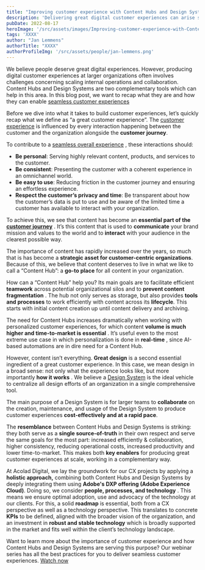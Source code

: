 ```yaml
---
title: "Improving customer experience with Content Hubs and Design Systems"
description: 'Delivering great digital customer experiences can arise some challenges, but Content Hubs and Design Systems can help you create a seamless and enjoyable customer journey.'
pubDate: 2022-08-17
heroImage: '/src/assets/images/Improving-customer-experience-with-Content-Hubs-and-Design-Systems.jpg'
tags: 'XXXX'
author: "Jan Lemmens"
authorTitle: "XXXX"
authorProfileImg: '/src/assets/people/jan-lemmens.png'
---
```



<LayoutSection backgroundColor="dark">
    <p>We believe people deserve great digital experiences. However, producing digital customer experiences at larger organizations often involves challenges concerning scaling internal operations and collaboration. Content Hubs and Design Systems are two complementary tools which can help in this area. In this blog post, we want to recap what they are and how they can enable <a href="ui-and-ux-achieving-consistency-across-digital-touchpoints.html" rel="noopener">seamless customer experiences</a></p>
</LayoutSection>

<LayoutSection>
    <p>Before we dive into what it takes to build customer experiences, let’s quickly recap what we define as “a great customer experience”. The <a href="https://www.acolad.com/en/digital/customer-experience.html" rel="noopener">customer experience</a> is influenced by every interaction happening between the customer and the organization alongside the <strong>customer journey</strong>.</p>
     <ContentImage loading="lazy" class='mx-auto shadow-xl shadow-primary/20 rounded-xl overflow-hidden'
            src='/src/assets/images/cxblog.png' 
            width="548"
            height="322"
    />
    <p>To contribute to a <a href="how-to-optimize-customer-experiences-at-scale.html" rel="noopener">seamless overall experience</a> , these interactions should:</p>
    <ul>
        <li><strong>Be personal</strong>: Serving highly relevant content, products, and services to the customer.</li>
        <li><strong>Be consistent</strong>: Presenting the customer with a coherent experience in an omnichannel world.</li>
        <li><strong>Be easy to use</strong>: Reducing friction in the customer journey and ensuring an effortless experience.</li>
        <li><strong>Respect the customer’s privacy and time</strong>: Be transparent about how the customer’s data is put to use and be aware of the limited time a customer has available to interact with your organization.</li>
    </ul>
    <p>To achieve this, we see that content has become an <strong>essential part of the <a href="how-to-optimize-customer-experiences-at-scale.html" rel="noopener">customer journey</a></strong> . It’s this content that is used to <strong>communicate</strong> your brand mission and values to the world and to <strong>interact</strong> with your audience in the clearest possible way.</p>
     <ContentImage loading="lazy" class='mx-auto shadow-xl shadow-primary/20 rounded-xl overflow-hidden'
           src='/src/assets/images/cxblo2022.png' 
            width="768"
            height="341"
    />
        <p>The importance of content has rapidly increased over the years, so much that is has become a <strong>strategic asset for customer-centric organizations</strong>. Because of this, we believe that content deserves to live in what we like to call a “Content Hub”: a <strong>go-to place</strong> for all content in your organization.</p>
        <p>How can a “Content Hub” help you? Its main goals are to facilitate efficient <strong>teamwork</strong> across potential organizational silos and to <strong>prevent content fragmentation</strong> . The hub not only serves as storage, but also provides <strong>tools and processes</strong> to work efficiently with content across its <strong>lifecycle</strong>. This starts with initial content creation up until content delivery and archiving.</p>        
     <ContentImage loading="lazy" class='mx-auto shadow-xl shadow-primary/20 rounded-xl overflow-hidden'
             src='/src/assets/images/contenthubs.png' 
            width="850"
            height="325"
    />
    <p>The need for Content Hubs increases dramatically when working with personalized customer experiences, for which content <strong>volume is much higher and time-to-market is essential</strong> . It’s useful even to the most extreme use case in which personalization is done in <strong>real-time</strong> , since AI-based automations are in dire need for a Content Hub.</p>
    <p>However, content isn’t everything. <strong>Great design</strong> is a second essential ingredient of a great customer experience. In this case, we mean design in a broad sense: not only what the experience looks like, but more importantly <strong>how it works</strong> . We believe a <a href="ux-ui-and-consistency-how-to-make-a-good-design-system-work-better.html" rel="noopener">Design System</a> is the ideal vehicle to centralize all design efforts of an organization in a single comprehensive tool.</p>
     <ContentImage loading="lazy" class='mx-auto shadow-xl shadow-primary/20 rounded-xl overflow-hidden'
            src='/src/assets/images/contenthubsanddesignsystems2.png' 
            width="582"
            height="554"
    />
    <p>The main purpose of a Design System is for larger teams to <strong>collaborate</strong> on the creation, maintenance, and usage of the Design System to produce customer experiences <strong>cost-effectively and at a rapid pace</strong>.</p>
    <p>The <strong>resemblance</strong> between Content Hubs and Design Systems is striking: they both serve as a <strong>single source-of-truth</strong> in their own respect and serve the same goals for the most part: increased efficiently & collaboration, higher consistency, reducing operational costs, increased productivity and lower time-to-market. This makes both <strong>key enablers</strong> for producing great customer experiences at scale, working in a complementary way.</p>
    <p>At Acolad Digital, we lay the groundwork for our CX projects by applying a <strong>holistic approach,</strong> combining both Content Hubs and Design Systems by deeply integrating them using <strong>Adobe's DXP offering (Adobe Experience Cloud)</strong>. Doing so, we consider <strong>people, processes, and technology</strong> . This means we ensure optimal adoption, use and advocacy of the technology at our clients. For this, a solid <strong>roadmap</strong> is essential, both from a CX perspective as well as a technology perspective. This translates to concrete <strong>KPIs</strong> to be defined, aligned with the broader vision of the organization, and an investment in <strong>robust and stable technology</strong> which is broadly supported in the market and fits well within the client’s technology landscape.</p>    
</LayoutSection>

<LayoutSection backgroundColor="dark">
    <p>Want to learn more about the importance of customer experience and how Content Hubs and Design Systems are serving this purpose? Our webinar series has all the best practices for you to deliver seamless customer experiences. <a href="ux-ui-and-consistency-how-to-make-a-good-design-system-work-better.html" rel="noopener">Watch now</a></p>
</LayoutSection>
